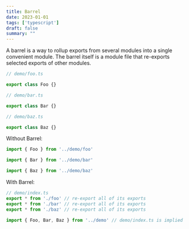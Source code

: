 ```yaml
---
title: Barrel
date: 2023-01-01
tags: ['typescript']
draft: false
summary: ""
---
```


A barrel is a way to rollup exports from several modules into a single convenient module. The barrel itself is a module file that re-exports selected exports of other modules.

```ts
// demo/foo.ts

export class Foo {}

// demo/bar.ts

export class Bar {}

// demo/baz.ts

export class Baz {}
```

Without Barrel:

```ts
import { Foo } from '../demo/foo'

import { Bar } from '../demo/bar'

import { Baz } from '../demo/baz'
```

With Barrel:

```ts
// demo/index.ts
export * from './foo' // re-export all of its exports
export * from './bar' // re-export all of its exports
export * from './baz' // re-export all of its exports
```

```ts
import { Foo, Bar, Baz } from '../demo' // demo/index.ts is implied
```
